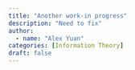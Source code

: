 ```yaml
---
title: "Another work-in progress"
description: "Need to fix"
author:
  - name: "Alex Yuan"
categories: [Information Theory]
draft: false
---
```






